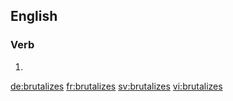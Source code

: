 
==English==

===Verb===
{{head|en}}

# {{en-third-person singular of|brutalize}}

[[de:brutalizes]]
[[fr:brutalizes]]
[[sv:brutalizes]]
[[vi:brutalizes]]